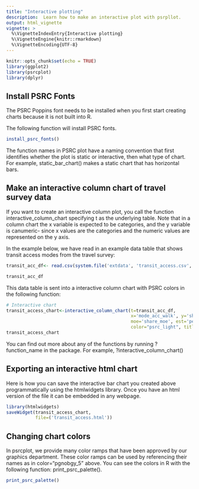 ```yaml
---
title: "Interactive plotting"
description:  Learn how to make an interactive plot with psrpllot.
output: html_vignette
vignette: >
  %\VignetteIndexEntry{Interactive plotting}
  %\VignetteEngine{knitr::rmarkdown}
  %\VignetteEncoding{UTF-8}
---
```


```r
knitr::opts_chunk$set(echo = TRUE)
library(ggplot2)
library(psrcplot)
library(dplyr)
```

## Install PSRC Fonts

The PSRC Poppins font needs to be installed when you first start creating charts because it is not built into R.

The following function will install PSRC fonts.

```r
install_psrc_fonts()
```


The function names in PSRC plot have a naming convention that first identifies whether the plot is static or interactive, then what type of chart. For example, static_bar_chart() makes a static chart that has horizontal bars.

## Make an interactive column chart of travel survey data

If you want to create an interactive column plot, you call the function interactive_column_chart specifying t as the underlying table. Note that in a column chart the x variable is expected to be categories, and the y variable is canumeric- since x values are the categories and the numeric values are represented on the y axis.

In the example below, we have read in an example data table that shows transit access modes from the travel survey:

```r
transit_acc_df<- read.csv(system.file('extdata', 'transit_access.csv', package='psrcplot')) 

transit_acc_df
```

This data table is sent into a interactive column chart with PSRC colors in the following function:
```r
# Interactive chart        
transit_access_chart<-interactive_column_chart(t=transit_acc_df, 
                                               x='mode_acc_walk', y='share', fill='year', 
                                               moe='share_moe', est='percent',
                                               color="psrc_light", title='Transit Access Mode')
transit_access_chart
```
You can find out more about any of the functions by running ?function_name in the package. For example, ?interactive_column_chart()

## Exporting an interactive html chart

Here is how you can save the interactive bar chart you created above programmatically using the htmlwidgets library. Once you have an html version of the file it can be embedded in any webpage.
```r
library(htmlwidgets)
saveWidget(transit_access_chart, 
           file=('transit_access.html'))

```

## Changing chart colors
In psrcplot, we provide many color ramps that have been approved by our graphics department. These color ramps can be used by referencing their names as in color="pgnobgy_5" above. You can see the colors in R with the following function: print_psrc_palette(). 
```r
print_psrc_palette()
```


